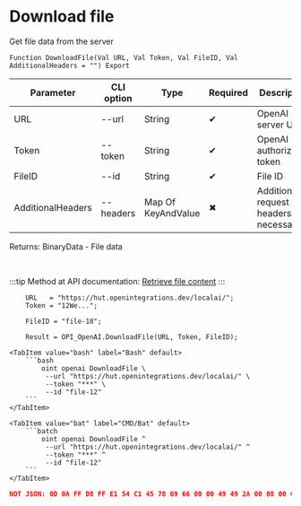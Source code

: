 ﻿---
sidebar_position: 4
description: Download file and other functions to work with OpenAI in the Open Integration Package, a free open-source integration library for 1C:Enterprise 8, OneScript and CLI
keywords: [1C, 1С, 1С:Enterprise, 1С:Enterprise 8.3, API, Integration, Services, Exchange, OneScript, CLI, OpenAI]
---


# Download file
 Get file data from the server



`Function DownloadFile(Val URL, Val Token, Val FileID, Val AdditionalHeaders = "") Export`

  | Parameter | CLI option | Type | Required | Description |
  |-|-|-|-|-|
  | URL | --url | String | &#x2714; | OpenAI server URL |
  | Token | --token | String | &#x2714; | OpenAI authorization token |
  | FileID | --id | String | &#x2714; | File ID |
  | AdditionalHeaders | --headers | Map Of KeyAndValue | &#x2716; | Additional request headers, if necessary |

  
  Returns:  BinaryData - File data

<br/>

:::tip
Method at API documentation: [Retrieve file content](https://platform.openai.com/docs/api-reference/files/retrieve-contents)
:::
<br/>


```bsl title="1C:Enterprise/OneScript code example"
    URL   = "https://hut.openintegrations.dev/localai/";
    Token = "12We...";

    FileID = "file-18";

    Result = OPI_OpenAI.DownloadFile(URL, Token, FileID);
```
 

 <Tabs>
  
    <TabItem value="bash" label="Bash" default>
        ```bash
            oint openai DownloadFile \
             --url "https://hut.openintegrations.dev/localai/" \
             --token "***" \
             --id "file-12"
        ```
    </TabItem>
  
    <TabItem value="bat" label="CMD/Bat" default>
        ```batch
            oint openai DownloadFile ^
             --url "https://hut.openintegrations.dev/localai/" ^
             --token "***" ^
             --id "file-12"
        ```
    </TabItem>
</Tabs>


```json title="Result"
NOT JSON: 0D 0A FF D8 FF E1 54 C1 45 78 69 66 00 00 49 49 2A 00 08 00 00 00 0B 00 0E 01 02 00 20 00 00 00 92 00 00 00 0F 01 02 00 05 00 00 00 B2 00 00 00 10 01 02 00 07 00 00 00 B8 00 00 00 12 01 03 00…
```
